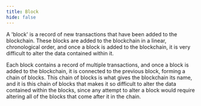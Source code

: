 ```yaml
---
title: Block
hide: false
---
```


A 'block' is a record of new transactions that have been added to the blockchain. These blocks are added to the blockchain in a linear, chronological order, and once a block is added to the blockchain, it is very difficult to alter the data contained within it.

Each block contains a record of multiple transactions, and once a block is added to the blockchain, it is connected to the previous block, forming a chain of blocks. This chain of blocks is what gives the blockchain its name, and it is this chain of blocks that makes it so difficult to alter the data contained within the blocks, since any attempt to alter a block would require altering all of the blocks that come after it in the chain.
